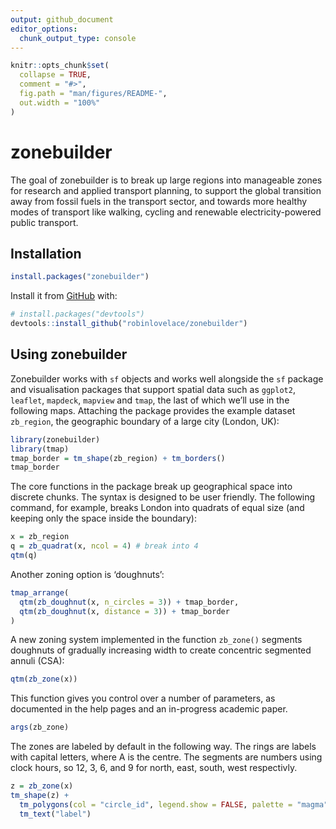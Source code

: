 ```yaml
---
output: github_document
editor_options: 
  chunk_output_type: console
---
```


<!-- README.md is generated from README.Rmd. Please edit that file -->

```r
knitr::opts_chunk$set(
  collapse = TRUE,
  comment = "#>",
  fig.path = "man/figures/README-",
  out.width = "100%"
)
```

# zonebuilder

<!-- badges: start -->
<!-- badges: end -->

The goal of zonebuilder is to break up large regions into manageable zones for research and applied transport planning, to support the global transition away from fossil fuels in the transport sector, and towards more healthy modes of transport like walking, cycling and renewable electricity-powered public transport.

## Installation

<!-- You can install the released version of zonebuilder from [CRAN](https://CRAN.R-project.org) with: -->

```r
install.packages("zonebuilder")
```

Install it from [GitHub](https://github.com/) with:

``` r
# install.packages("devtools")
devtools::install_github("robinlovelace/zonebuilder")
```

## Using zonebuilder

Zonebuilder works with `sf` objects and works well alongside the `sf` package and visualisation packages that support spatial data such as `ggplot2`, `leaflet`, `mapdeck`, `mapview` and `tmap`, the last of which we'll use in the following maps.
Attaching the package provides the example dataset `zb_region`, the geographic boundary of a large city (London, UK):

```r
library(zonebuilder)
library(tmap)
tmap_border = tm_shape(zb_region) + tm_borders()
tmap_border
```

The core functions in the package break up geographical space into discrete chunks.
The syntax is designed to be user friendly.
The following command, for example, breaks London into quadrats of equal size (and keeping only the space inside the boundary):

```r
x = zb_region
q = zb_quadrat(x, ncol = 4) # break into 4
qtm(q) 
```

Another zoning option is 'doughnuts':

```r
tmap_arrange(
  qtm(zb_doughnut(x, n_circles = 3)) + tmap_border,
  qtm(zb_doughnut(x, distance = 3)) + tmap_border
)
```

A new zoning system implemented in the function `zb_zone()` segments doughnuts of gradually increasing width to create concentric segmented annuli (CSA):

```r
qtm(zb_zone(x))
```

This function gives you control over a number of parameters, as documented in the help pages and an in-progress academic paper.

```r
args(zb_zone)
```

The zones are labeled by default in the following way. The rings are labels with capital letters, where A is the centre. The segments are numbers using clock hours, so 12, 3, 6, and 9 for north, east, south, west respectivly.  

```r
z = zb_zone(x)
tm_shape(z) +
  tm_polygons(col = "circle_id", legend.show = FALSE, palette = "magma") + 
  tm_text("label")
```
